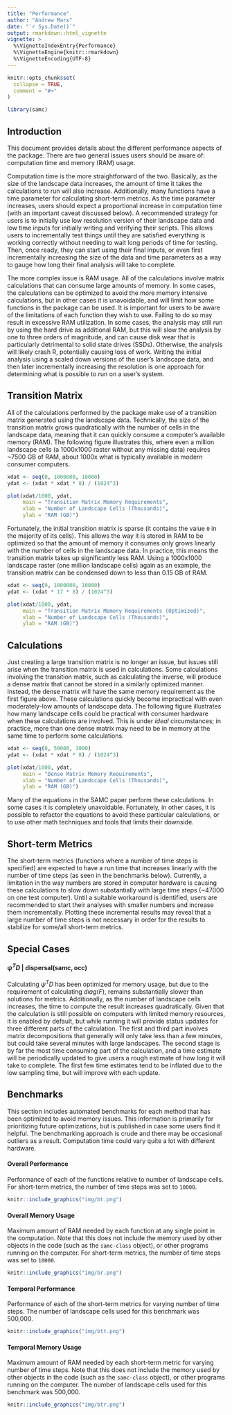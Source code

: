 ```yaml
---
title: "Performance"
author: "Andrew Marx"
date: "`r Sys.Date()`"
output: rmarkdown::html_vignette
vignette: >
  %\VignetteIndexEntry{Performance}
  %\VignetteEngine{knitr::rmarkdown}
  %\VignetteEncoding{UTF-8}
---
```


```r
knitr::opts_chunk$set(
  collapse = TRUE,
  comment = "#>"
)

library(samc)
```

## Introduction

This document provides details about the different performance aspects of the package. There are two general issues users should be aware of: computation time and memory (RAM) usage.

Computation time is the more straightforward of the two. Basically, as the size of the landscape data increases, the amount of time it takes the calculations to run will also increase. Additionally, many functions have a time parameter for calculating short-term metrics. As the time parameter increases, users should expect a proportional increase in computation time (with an important caveat discussed below). A recommended strategy for users is to initially use low resolution version of their landscape data and low time inputs for initially writing and verifying their scripts. This allows users to incrementally test things until they are satisfied everything is working correctly without needing to wait long periods of time for testing. Then, once ready, they can start using their final inputs, or even first incrementally increasing the size of the data and time parameters as a way to gauge how long their final analysis will take to complete.

The more complex issue is RAM usage. All of the calculations involve matrix calculations that can consume large amounts of memory. In some cases, the calculations can be optimized to avoid the more memory intensive calculations, but in other cases it is unavoidable, and will limit how some functions in the package can be used. It is important for users to be aware of the limitations of each function they wish to use. Failing to do so may result in excessive RAM utilization. In some cases, the analysis may still run by using the hard drive as additional RAM, but this will slow the analysis by one to three orders of magnitude, and can cause disk wear that is particularly detrimental to solid state drives (SSDs). Otherwise, the analysis will likely crash R, potentially causing loss of work. Writing the initial analysis using a scaled down versions of the user's landscape data, and then later incrementally increasing the resolution is one approach for determining what is possible to run on a user's system.


## Transition Matrix

All of the calculations performed by the package make use of a transition matrix generated using the landscape data. Technically, the size of the transition matrix grows quadratically with the number of cells in the landscape data, meaning that it can quickly consume a computer's available memory (RAM). The following figure illustrates this, where even a million landscape cells (a 1000x1000 raster without any missing data) requires ~7500 GB of RAM, about 1000x what is typically available in modern consumer computers.

```r
xdat <- seq(0, 1000000, 10000)
ydat <- (xdat * xdat * 8) / (1024^3)

plot(xdat/1000, ydat,
     main = "Transition Matrix Memory Requirements",
     xlab = "Number of Landscape Cells (Thousands)",
     ylab = "RAM (GB)")

```

Fortunately, the initial transition matrix is sparse (it contains the value `0` in the majority of its cells). This allows the way it is stored in RAM to be optimized so that the amount of memory it consumes only grows linearly with the number of cells in the landscape data. In practice, this means the transition matrix takes up significantly less RAM. Using a 1000x1000 landscape raster (one million landscape cells) again as an example, the transition matrix can be condensed down to less than 0.15 GB of RAM.

```r
xdat <- seq(0, 1000000, 10000)
ydat <- (xdat * 17 * 8) / (1024^3)

plot(xdat/1000, ydat,
     main = "Transition Matrix Memory Requirements (Optimized)",
     xlab = "Number of Landscape Cells (Thousands)",
     ylab = "RAM (GB)")

```


## Calculations

Just creating a large transition matrix is no longer an issue, but issues still arise when the transition matrix is used in calculations. Some calculations involving the transition matrix, such as calculating the inverse, will produce a dense matrix that cannot be stored in a similarly optimized manner. Instead, the dense matrix will have the same memory requirement as the first figure above. These calculations quickly become impractical with even moderately-low amounts of landscape data. The following figure illustrates how many landscape cells could be practical with consumer hardware when these calculations are involved. This is under *ideal* circumstances; in practice, more than one dense matrix may need to be in memory at the same time to perform some calculations.

```r
xdat <- seq(0, 50000, 1000)
ydat <- (xdat * xdat * 8) / (1024^3)

plot(xdat/1000, ydat,
     main = "Dense Matrix Memory Requirements",
     xlab = "Number of Landscape Cells (Thousands)",
     ylab = "RAM (GB)")

```

Many of the equations in the SAMC paper perform these calculations. In some cases it is completely unavoidable. Fortunately, in other cases, it is possible to refactor the equations to avoid these particular calculations, or to use other math techniques and tools that limits their downside.


## Short-term Metrics

The short-term metrics (functions where a number of time steps is specified) are expected to have a run time that increases linearly with the number of time steps (as seen in the benchmarks below). Currently, a limitation in the way numbers are stored in computer hardware is causing these calculations to slow down substantially with large time steps (~47000 on one test computer). Until a suitable workaround is identified, users are recommended to start their analyses with smaller numbers and increase them incrementally. Plotting these incremental results may reveal that a large number of time steps is not necessary in order for the results to stabilize for some/all short-term metrics.


## Special Cases

#### $\psi^TD$ | dispersal(samc, occ)

Calculating $\psi^TD$ has been optimized for memory usage, but due to the requirement of calculating $diag(F)$, remains substantially slower than solutions for metrics. Additionally, as the number of landscape cells increases, the time to compute the result increases quadratically. Given that the calculation is still possible on computers with limited memory resources, it is enabled by default, but while running it will provide status updates for three different parts of the calculation. The first and third part involves matrix decompositions that generally will only take less than a few minutes, but could take several minutes with large landscapes. The second stage is by far the most time consuming part of the calculation, and a time estimate will be periodically updated to give users a rough estimate of how long it will take to complete. The first few time estimates tend to be inflated due to the low sampling time, but will improve with each update.


## Benchmarks

This section includes automated benchmarks for each method that has been optimized to avoid memory issues. This information is primarily for prioritizing future optimizations, but is published in case some users find it helpful. The benchmarking approach is crude and there may be occasional outliers as a result. Computation time could vary quite a lot with different hardware. 


#### Overall Performance

Performance of each of the functions relative to number of landscape cells. For short-term metrics, the number of time steps was set to `10000`.

```r
knitr::include_graphics("img/bt.png")
```


#### Overall Memory Usage

Maximum amount of RAM needed by each function at any single point in the computation. Note that this does not include the memory used by other objects in the code (such as the `samc-class` object), or other programs running on the computer. For short-term metrics, the number of time steps was set to `10000`.

```r
knitr::include_graphics("img/br.png")
```


#### Temporal Performance

Performance of each of the short-term metrics for varying number of time steps. The number of landscape cells used for this benchmark was 500,000.

```r
knitr::include_graphics("img/btt.png")
```


#### Temporal Memory Usage

Maximum amount of RAM needed by each short-term metric for varying number of time steps. Note that this does not include the memory used by other objects in the code (such as the `samc-class` object), or other programs running on the computer. The number of landscape cells used for this benchmark was 500,000.

```r
knitr::include_graphics("img/btr.png")
```
